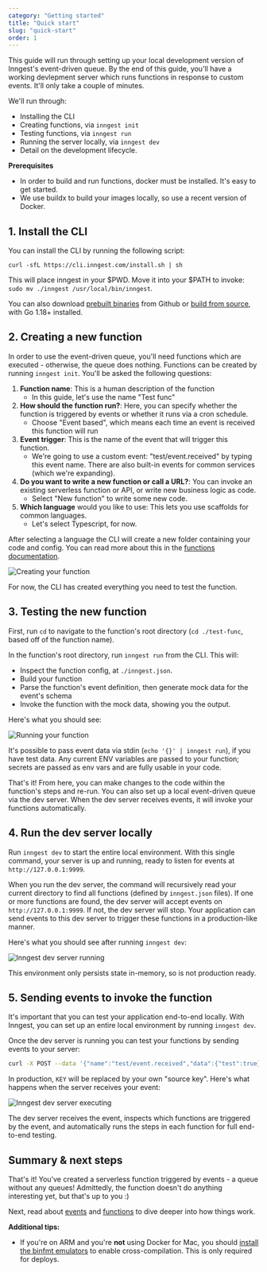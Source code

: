 ```yaml
---
category: "Getting started"
title: "Quick start"
slug: "quick-start"
order: 1
---
```


This guide will run through setting up your local development version of Inngest's event-driven queue.  By the end of this guide, you'll have a working devlepment server which runs functions in response to custom events.  It'll only take a couple of minutes.

We'll run through:

- Installing the CLI
- Creating functions, via `inngest init`
- Testing functions, via `inngest run`
- Running the server locally, via `inngest dev`
- Detail on the development lifecycle.

**Prerequisites**

- In order to build and run functions, docker must be installed.  It's easy to get started.
- We use buildx to build your images locally, so use a recent version of Docker.


## 1. Install the CLI

You can install the CLI by running the following script:

```
curl -sfL https://cli.inngest.com/install.sh | sh
```

This will place inngest in your $PWD.  Move it into your $PATH to invoke: `sudo mv ./inngest /usr/local/bin/inngest`.

You can also download [prebuilt binaries](https://github.com/inngest/inngest/releases) from Github or [build from source](https://github.com/inngest/inngest), with Go 1.18+ installed.

## 2. Creating a new function

In order to use the event-driven queue, you'll need functions which are executed - otherwise, the queue does nothing. Functions can be created by running `inngest init`.  You'll be asked the following questions:

1. **Function name**: This is a human description of the function
	- In this guide, let's use the name "Test func"
2. **How should the function run?**: Here, you can specify whether the function is triggered by events or whether it runs via a cron schedule.
	- Choose "Event based", which means each time an event is received this function will run
3. **Event trigger**: This is the name of the event that will trigger this function.
	- We're going to use a custom event: "test/event.received" by typing this event name.  There are also built-in events for common services (which we're expanding).
4. **Do you want to write a new function or call a URL?**: You can invoke an existing serverless function or API, or write new business logic as code.
	- Select "New function" to write some new code.
5. **Which language** would you like to use: This lets you use scaffolds for common languages.
	- Let's select Typescript, for now.

After selecting a language the CLI will create a new folder containing your code and config.  You can read more about this in the [functions documentation](/docs/functions/introduction).

![Creating your function](/assets/docs/getting-started-create.png)

For now, the CLI has created everything you need to test the function.

## 3. Testing the new function

First, run `cd` to navigate to the function's root directory (`cd ./test-func`, based off of the function name).

In the function's root directory, run `inngest run` from the CLI.  This will:

- Inspect the function config, at `./inngest.json`.
- Build your function
- Parse the function's event definition, then generate mock data for the event's schema
- Invoke the function with the mock data, showing you the output.

Here's what you should see:

![Running your function](/assets/docs/getting-started-run.png)

It's possible to pass event data via stdin (`echo '{}' | inngest run`), if you have test data.  Any current ENV variables are passed to your function;  secrets are passed as env vars and are fully usable in your code.

That's it!  From here, you can make changes to the code within the function's steps and re-run.  You can also set up a local event-driven queue via the dev server.  When the dev server receives events, it will invoke your functions automatically.

## 4. Run the dev server locally

Run `inngest dev` to start the entire local environment.  With this single command, your server is up and running, ready to listen for events at `http://127.0.0.1:9999`.

When you run the dev server, the command will recursively read your current directory to find all functions (defined by `inngest.json` files).  If one or more functions are found, the dev server will accept events on `http://127.0.0.1:9999`.  If not, the dev server will stop.  Your application can send events to this dev server to trigger these functions in a production-like manner.

Here's what you should see after running `inngest dev`:

![Inngest dev server running](/assets/docs/getting-started-dev.png)

This environment only persists state in-memory, so is not production ready.

## 5. Sending events to invoke the function

It's important that you can test your application end-to-end locally.  With Inngest, you can set up an entire local environment by running `inngest dev`.

Once the dev server is running you can test your functions by sending events to your server:

```bash
curl -X POST --data '{"name":"test/event.received","data":{"test":true}}' http://127.0.0.1:9999/e/KEY
```

In production, `KEY` will be replaced by your own "source key".  Here's what happens when the server receives your event:

![Inngest dev server executing](/assets/docs/getting-started-exec.png)

The dev server receives the event, inspects which functions are triggered by the event, and automatically runs the steps in each function for full end-to-end testing.


## Summary & next steps

That's it!  You've created a serverless function triggered by events - a queue without any queues!  Admittedly, the function doesn't do anything interesting yet, but that's up to you :)

Next, read about [events](/docs/event-format-and-structure) and [functions](/docs/functions/introduction) to dive deeper into how things work.


**Additional tips:**

- If you're on ARM and you're **not** using Docker for Mac, you should [install the binfmt emulators](https://github.com/tonistiigi/binfmt#installing-emulators) to enable cross-compilation.  This is only required for deploys.
